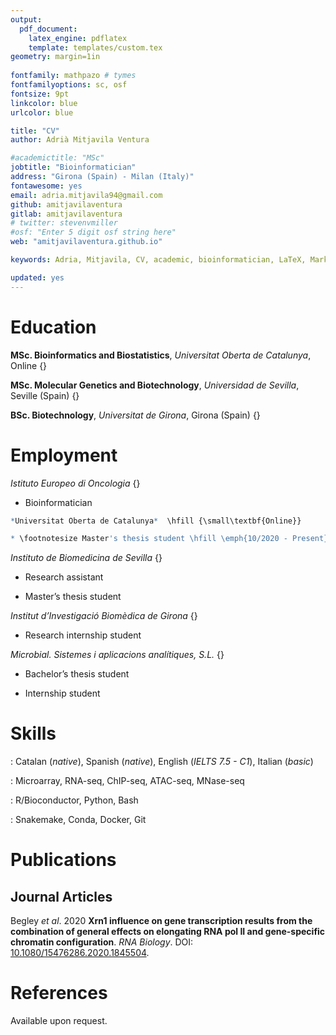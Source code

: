 ```yaml
---
output: 
  pdf_document:
    latex_engine: pdflatex
    template: templates/custom.tex
geometry: margin=1in
 
fontfamily: mathpazo # tymes 
fontfamilyoptions: sc, osf
fontsize: 9pt
linkcolor: blue
urlcolor: blue

title: "CV"
author: Adrià Mitjavila Ventura

#academictitle: "MSc"
jobtitle: "Bioinformatician"
address: "Girona (Spain) - Milan (Italy)"
fontawesome: yes
email: adria.mitjavila94@gmail.com
github: amitjavilaventura
gitlab: amitjavilaventura
# twitter: stevenvmiller
#osf: "Enter 5 digit osf string here"
web: "amitjavilaventura.github.io"

keywords: Adria, Mitjavila, CV, academic, bioinformatician, LaTeX, Markdown

updated: yes
---
```


\vspace{3mm}

\small 
\emph{Biotechnologist living around computers, interested in data analysis to support experimental research as well as in pure computational experiments and in software/pipeline development.}

\normalsize

\vspace{2mm}

# Education \hrulefill

<!--
**PhD. Computational Biology**, *Scuola Europea di Medicina Molecolare*, Milan (Italy) \hfill {\small\emph{2019 - Present}}
-->

**MSc. Bioinformatics and Biostatistics**, *Universitat Oberta de Catalunya*, Online \hfill {\small\emph{2018 - Present}}

**MSc. Molecular Genetics and Biotechnology**, *Universidad de Sevilla*, Seville (Spain) \hfill {\small\emph{2017 - 2018}}

**BSc. Biotechnology**, *Universitat de Girona*, Girona (Spain)  \hfill {\small\emph{2012 - 2017}}

\vspace{2mm}
# Employment \hrulefill

*Istituto Europeo di Oncologia*  \hfill {\small\textbf{Milan (Italy)}}

<!--
* \footnotesize PhD Candidate in Computational Biology \hfill \emph{10/2019 - Present}
-->

* \footnotesize Bioinformatician \hfill \emph{07/2019 - Present}

```r
*Universitat Oberta de Catalunya*  \hfill {\small\textbf{Online}}

* \footnotesize Master's thesis student \hfill \emph{10/2020 - Present}
```

*Instituto de Biomedicina de Sevilla* \hfill {\small\textbf{Seville (Spain)}}

* \footnotesize Research assistant \hfill \emph{07/2018 - 10/2018}

* \footnotesize Master's thesis student \hfill \emph{09/2017 - 07/2018}

*Institut d'Investigació Biomèdica de Girona* \hfill {\small\textbf{Girona (Spain)}}

* \footnotesize Research internship student \hfill \emph{07/2017 - 09/2017}

*Microbial. Sistemes i aplicacions analítiques, S.L.* \hfill {\small\textbf{Girona (Spain)}}

* \footnotesize Bachelor's thesis student \hfill \emph{01/2017 - 06/2017}

* \footnotesize Internship student \hfill \emph{09/2016 - 06/2017}

\vspace{2mm}
# Skills \hrulefill

\small \emph{Languages}: Catalan (*native*), Spanish (*native*), English (*IELTS 7.5 - C1*), Italian (*basic*)

\small \emph{Omics data analysis}: Microarray, RNA-seq, ChIP-seq, ATAC-seq, MNase-seq

\small \emph{Programming}: R/Bioconductor, Python, Bash

\small \emph{Other}: Snakemake, Conda, Docker, Git

\vspace{2mm}
# Publications \hrulefill

## Journal Articles

\footnotesize Begley *et al*. 2020 **Xrn1 influence on gene transcription results from the combination of general effects on elongating RNA pol II and gene-specific chromatin configuration**. *RNA Biology*. DOI: [10.1080/15476286.2020.1845504](https://doi.org/10.1080/15476286.2020.1845504).

\vspace{2mm}
# References \hrulefill

\footnotesize Available upon request.